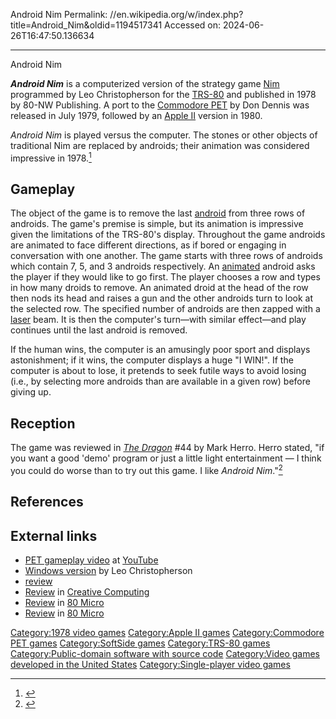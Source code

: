 Android Nim
Permalink: //en.wikipedia.org/w/index.php?title=Android_Nim&oldid=1194517341
Accessed on: 2024-06-26T16:47:50.136634



------
Android Nim
{{short description|1978 video game}}
{{more citations needed|date=October 2017}}

{{Infobox video game
| title = Android Nim
| image = Android Nim (Cover).jpg
| programmer = Leo Christopherson (TRS)<br>Don Dennis (PET)
| publisher = 80-NW Publishing
| released = '''1978:''' TRS-80<br>'''July 1979:''' PET<br>'''1980:''' Apple II
| genre = Strategy
| modes = [[Single-player video game|Single-player]]
| platforms = [[Apple II]], [[Commodore PET|PET]], [[TRS-80]]
| caption = 
| alt = Intro screen of the PET version of Android Nim
}}

'''''Android Nim''''' is a computerized version of the strategy game [[Nim]] programmed by Leo Christopherson for the [[TRS-80]] and published in 1978 by 80-NW Publishing. A port to the [[Commodore PET]] by Don Dennis was released in July 1979, followed by an [[Apple II]] version in 1980.

''Android Nim'' is played versus the computer. The stones or other objects of traditional Nim are replaced by androids; their animation was considered impressive in 1978.<ref>{{cite journal|last1=Crawford|first1=Chris|title=A Grain of Sand, A Gust of Wind|journal=The Journal of Computer Game Design|volume=5|url=http://www.erasmatazz.com/library/the-journal-of-computer/jcgd-volume-5/a-grain-of-sand-a-gust-of.html}}</ref>

==Gameplay==
The object of the game is to remove the last [[android (robot)|android]] from three rows of androids. The game's premise is simple, but its animation is impressive given the limitations of the TRS-80's display. Throughout the game androids are animated to face different directions, as if bored or engaging in conversation with one another.
{{thumb|content=[[File:Android Nim Commodore PET.png|200px]]|align=left|caption=Intro screen}}
The game starts with three rows of androids which contain 7, 5, and 3 androids respectively. An [[animation|animated]] android asks the player if they would like to go first. The player chooses a row and types in how many droids to remove. An animated droid at the head of the row then nods its head and raises a gun and the other androids turn to look at the selected row. The specified number of androids are then zapped with a [[laser]] beam. It is then the computer's turn—with similar effect—and play continues until the last android is removed.

If the human wins, the computer is an amusingly poor sport and displays astonishment; if it wins, the computer displays a huge "I WIN!". If the computer is about to lose, it pretends to seek futile ways to avoid losing (i.e., by selecting more androids than are available in a given row) before giving up.
{{clear}}

==Reception==
The game was reviewed in ''[[Dragon (magazine)|The Dragon]]'' #44 by Mark Herro. Herro stated, "if you want a good 'demo' program or just a little light entertainment — I think you could do worse than to try out this game. I like ''Android Nim''."<ref name="Dragon44">{{cite journal
|title=The Electric Eye
|author=Herro, Mark
|journal=The Dragon
|issue=44
|date=December 1980
|pages=86–87}}</ref>

==References==
<references />

==External links==
* [https://www.youtube.com/watch?v=osPYppC33OI PET gameplay video] at [[YouTube]]
* [https://web.archive.org/web/20071214214026/http://www.leochristopherson.com/android_nim.htm Windows version] by Leo Christopherson
*[https://archive.org/details/80-U.S._Volume_II_Number_3_1979-05_80-NW_Publishing_US/page/n21/mode/2up review]
*[https://archive.org/details/creativecomputing-1981-10/page/n51/mode/2up Review] in [[Creative Computing]]
*[https://archive.org/details/80-microcomputing-magazine-1980-02/page/n59/mode/2up Review] in [[80 Micro]]
*[https://archive.org/details/80-microcomputing-magazine-1980-02/page/n97/mode/2up Review] in [[80 Micro]]

[[Category:1978 video games]]
[[Category:Apple II games]]
[[Category:Commodore PET games]]
[[Category:SoftSide games]]
[[Category:TRS-80 games]]
[[Category:Public-domain software with source code]]
[[Category:Video games developed in the United States]]
[[Category:Single-player video games]]